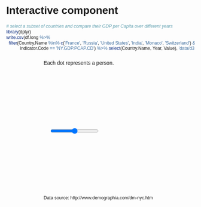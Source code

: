 # Interactive component

```r

# select a subset of countries and compare their GDP per Capita over different years
library(dplyr)
write.csv(df.long %>%
  filter(Country.Name %in% c('France', 'Russia', 'United States', 'India', 'Monaco', 'Switzerland') &
           Indicator.Code == 'NY.GDP.PCAP.CD') %>% select(Country.Name, Year, Value), 'data/d3.csv')
```

<style>
  * {
    font-family: sans-serif;
  }

  .source {
     font-size: 9pt;
  }
</style> 

<div style="padding-left: 100px">
  <h3></h3>
  <p>Each dot represents a person.</p>
  <svg id="svg1"></svg>
  <div id="slider" style="padding-left: 16px;">
  <input type="range" step="10">
  </div>
  <svg id="svg2"></svg>
  <p class="source">Data source: http://www.demographia.com/dm-nyc.htm</p>
</div>

<script src="https://d3js.org/d3.v7.min.js"></script>
<script src="interactive.js"></script>
<br>